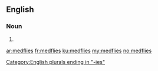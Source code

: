 ==English==

===Noun===
{{head|en}}

# {{plural of|medfly}}

[[Category:English plurals ending in "-ies"]]

[[ar:medflies]]
[[fr:medflies]]
[[ku:medflies]]
[[my:medflies]]
[[no:medflies]]